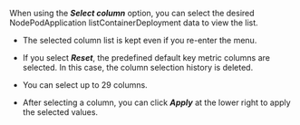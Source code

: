 When using the **_Select column_** option, you can select the desired <InDoc pages="resource-node-list">Node</InDoc><InDoc pages="resource-pod-list">Pod</InDoc><InDoc pages="resource-application-list">Application list</InDoc><InDoc pages="resource-container-list">Container</InDoc><InDoc pages="deployment-list">Deployment</InDoc> data to view the list. 

<InDoc pages="deployment-list">

<ImgLang img='k8s-deployment-list-cl.png' desc='Select Column' />

</InDoc>

<InDoc pages="resource-container-list">

<ImgLang img='k8s-resource-container-list-cl.png' desc='Select Column' />

</InDoc>

<Xclude pages="deployment-list,resource-container-list">

<ImgLang img='k8s-resource-node-list-cl.png' desc='Select Column' />

</Xclude>

- The selected column list is kept even if you re-enter the menu.

- If you select **_Reset_**, the predefined default key metric columns are selected. In this case, the column selection history is deleted.

- You can select up to 29 columns.

- After selecting a column, you can click **_Apply_** at the lower right to apply the selected values.
